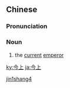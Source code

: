 ==Chinese==
{{zh-forms}}

===Pronunciation===
{{zh-pron
|m=jīnshàng
|cat=n
}}

===Noun===
{{zh-noun}}

# {{lb|zh|archaic}} the [[current]] [[emperor]]

[[Category:Mandarin archaic terms|jin1shang4]]

[[ky:今上]]
[[ja:今上]]